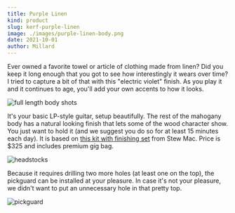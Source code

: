```yaml
---
title: Purple Linen
kind: product
slug: kerf-purple-linen
image: ./images/purple-linen-body.png
date: 2021-10-01
author: Millard
---
```


Ever owned a favorite towel or article of clothing made from linen? Did you keep it long enough
that you got to see how interestingly it wears over time? I tried to capture a bit of that with
this "electric violet" finish. As you play it and it continues to age, you'll add your own
accents to how it looks.

![full length body shots](images/purple-linen-full.png)

It's your basic LP-style guitar, setup beautifully. The rest of the mahogany body has a natural looking
finish that lets some of the wood character show. You just want to hold it (and we suggest you do so for at least 15 minutes each day). It is based on <a href="https://www.stewmac.com/kits-and-projects/instrument-kits/electric-guitar-kits/lp-style-electric-guitar-kits" target="_blank"> this kit with finishing set</a> from Stew Mac. Price is $325 and includes premium gig bag.

![headstocks](images/purple-linen-montage.png)

Because it requires drilling two more holes (at least one on the top), the pickguard can be installed at your pleasure.
In case it's not your pleasure, we didn't want to put an unnecessary hole in that pretty top.

![pickguard](images/purple-linen-pickguard.png)
